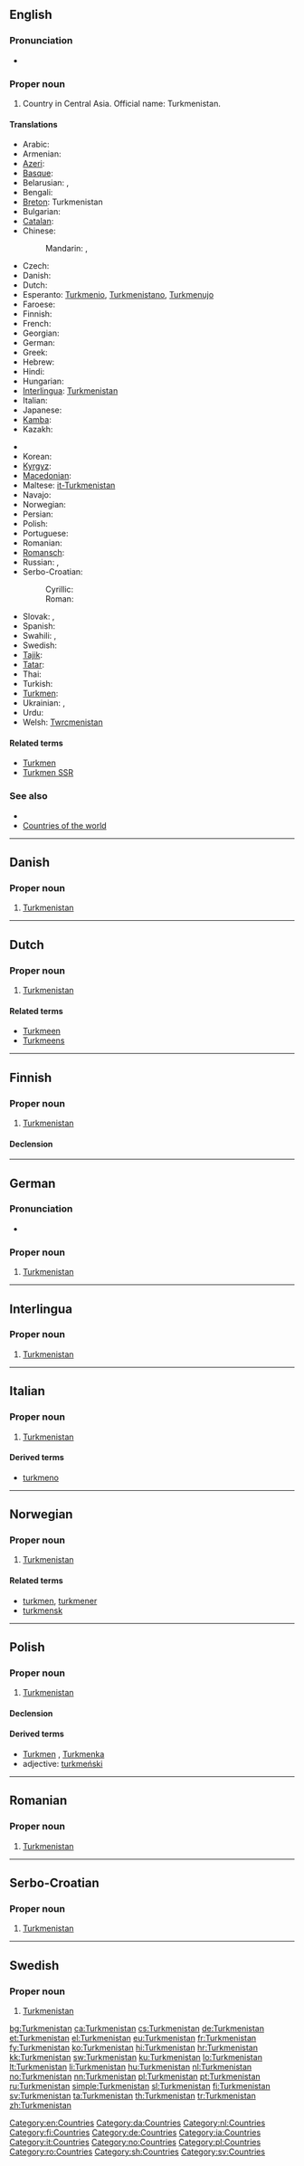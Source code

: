 {{also|Turkmenistán|Turkménistan|Türkmenistan}}
==English==

===Pronunciation===
* {{audio|En-us-Turkmenistan.ogg|Audio (US)}}

===Proper noun===
{{en-proper noun}}

# Country in Central Asia. Official name: Turkmenistan.

====Translations====
{{trans-top|Central Asian country}}
* Arabic: {{t|ar|تركمانستان|m|tr=turkmanistaan}}
* Armenian: {{t-|hy|Թուրքմենստան|tr=T'urk'menstan}}
* [[Azeri]]: {{t|az|Türkmənistan}}
* [[Basque]]: {{t|eu|Turkmenistan}}
* Belarusian: {{t|be|Туркменістан|m|tr=Turkmenistán|xs=Belarusian}}, {{t|be|Туркменія|f|tr=Turkménija|xs=Belarusian}}
* Bengali: {{t|bn|তুর্কমেনিস্তান|tr=turkômenistan|sc=Beng}}
* [[Breton]]: Turkmenistan
* Bulgarian: {{t+|bg|Туркменистан|m|tr=Turkmenistán}}
* [[Catalan]]: {{t|ca|Turkmenistan|m}}
* Chinese:
*: Mandarin: {{t-|cmn|土庫曼斯坦|sc=Hani}}, {{t-|cmn|土库曼斯坦|tr=Tǔkùmànsītǎn|sc=Hani}}
* Czech: {{t-|cs|Turkmenistán|m}}
* Danish: {{t-|da|Turkmenistan}}
* Dutch: {{t+|nl|Turkmenistan}}
* Esperanto: [[Turkmenio]], [[Turkmenistano]], [[Turkmenujo]]
* Faroese: {{t|fo|Turkmenistan|n}}
* Finnish: {{t+|fi|Turkmenistan}}
* French: {{t+|fr|Turkménistan|m}}
* Georgian: {{t|ka|თურქმენეთი|tr=t’urk’menet’i|sc=Geor|xs=Georgian}}
* German: {{t+|de|Turkmenistan|n}}
* Greek: {{t+|el|Τουρκμενιστάν|n|tr=Tourkmenistán}}
* Hebrew: {{t|he|טורקמניסטן|m|tr=turkmenistan}}
* Hindi: {{t|hi|तुर्कमेनिस्तान|m|tr=turkamenistān|xs=Hindi}}
* Hungarian: {{t+|hu|Türkmenisztán}}
* [[Interlingua]]: [[#Interlingua|Turkmenistan]]
* Italian: {{t-|it|Turkmenistan}}
* Japanese: {{t+|ja|トルクメニスタン|tr=Torukumenisutan}}
* [[Kamba]]: {{tø|kam|Tukimenistani}}
* Kazakh: {{t|kk|Түрікменстан|tr=Türikmenstan|sc=Cyrl}}
{{trans-mid}}
* {{trreq|Khmer}}
* Korean: {{t+|ko|투르크메니스탄|tr=Tureukeumeniseutan|sc=Hang}}
* [[Kyrgyz]]: {{t|ky|Түркмөнстан|tr=Türkmönstan|sc=Cyrl}}
* [[Macedonian]]: {{t-|mk|Туркменистан|m|tr=Turkmenistán}}
* Maltese: [[it-Turkmenistan]]
* Navajo: {{tø|nv|Tʼóokmen bikéyah}}
* Norwegian: {{t+|no|Turkmenistan}}
* Persian: {{t|fa|ترکمنستان|tr=Torkamanestân|sc=fa-Arab}}
* Polish: {{t+|pl|Turkmenistan}}
* Portuguese: {{t+|pt|Turquemenistão}}
* Romanian: {{t-|ro|Turkmenistan|n}}
* [[Romansch]]: {{t|rm|Turcmenia|f}}
* Russian: {{t+|ru|Туркменистан|m|tr=Turkmenistán}}, {{t+|ru|Туркмения|f|tr=Turkménija}}
* Serbo-Croatian:
*: Cyrillic: {{t-|sh|Туркменистан|m|sc=Cyrl}}
*: Roman: {{t-|sh|Turkmenistan|m}}
* Slovak: {{t|sk|Turkmenistan|m}}, {{t|sk|Turkménsko|n}}
* Spanish: {{t+|es|Turkmenistán}}
* Swahili: {{t|sw|Turukimenistani}}, {{t|sw|Uturukimeni}}
* Swedish: {{t+|sv|Turkmenistan}}
* [[Tajik]]: {{t|tg|Туркманистон|tr=Turkmaniston|sc=Cyrl}}
* [[Tatar]]: {{t|tt|Төрекмәнстан|tr=Törekmänstan|sc=Cyrl}}
* Thai: {{t|th|เติร์กเมนิสถาน|tr=dtèrk-may-nít-tăan}}
* Turkish: {{t+|tr|Türkmenistan}}
* [[Turkmen]]: {{t+|tk|Türkmenistan|xs=Turkmen}}
* Ukrainian: {{t+|uk|Туркменістан|m|tr=Turkmenistán|xs=Ukrainian}}, {{t|uk|Туркменія|f|tr=Turkménija|xs=Ukrainian}}
* Urdu: {{t|ur|ترکمانستان|m|tr=turkamenistān|xs=Urdu}}
* Welsh: [[Twrcmenistan]]
{{trans-bottom}}

====Related terms====
* [[Turkmen]]
* [[Turkmen SSR]]

===See also===
* {{pedia}}
* [[Appendix:Countries of the world|Countries of the world]]

[[Category:en:Countries]]

----

==Danish==
{{wikipedia|lang=da}}

===Proper noun===
{{infl|da|proper noun|g=m}}

# [[#English|Turkmenistan]]

[[Category:da:Countries]]

----

==Dutch==
{{wikipedia|lang=nl}}

===Proper noun===
{{infl|nl|proper noun|g=m}}

# [[#English|Turkmenistan]]

====Related terms====
* [[Turkmeen]]
* [[Turkmeens]]

[[Category:nl:Countries]]

----

==Finnish==
{{wikipedia|lang=fi}}

===Proper noun===
{{infl|fi|proper noun}}

# [[#English|Turkmenistan]]

====Declension====
{{fi-decl-tuoli|Turkmenistan|nopl=1}}

[[Category:fi:Countries]]

----

==German==
{{wikipedia|lang=de}}

===Pronunciation===
* {{audio|De-Turkmenistan.ogg|Audio}}

===Proper noun===
{{infl|de|proper noun|g=n}}

# [[#English|Turkmenistan]]

[[Category:de:Countries]]

----

==Interlingua==
{{wikipedia|lang=ia}}

===Proper noun===
{{infl|ia|proper noun|g=m}}

# [[#English|Turkmenistan]]

[[Category:ia:Countries]]

----

==Italian==
{{wikipedia|lang=it}}

===Proper noun===
{{it-proper noun|g=m}}

# [[#English|Turkmenistan]]

====Derived terms====
* [[turkmeno]]

[[Category:it:Countries]]

----

==Norwegian==
{{wikipedia|lang=no}}

===Proper noun===
{{infl|no|proper noun|g=m}}

# [[#English|Turkmenistan]]

====Related terms====
* [[turkmen]], [[turkmener]]
* [[turkmensk]]

[[Category:no:Countries]]

----

==Polish==
{{wikipedia|lang=pl}}

===Proper noun===
{{infl|pl|proper noun|g=m}}

# [[#English|Turkmenistan]]

====Declension====
{{pl-decl-noun-sing
|Turkmenistan
|Turkmenistanu
|Turkmenistanowi
|Turkmenistan
|Turkmenistanem
|Turkmenistanie
|Turkmenistanie
}}

====Derived terms====
* [[Turkmen]] {{m}}, [[Turkmenka]] {{f}}
* adjective: [[turkmeński]]

[[Category:pl:Countries]]

----

==Romanian==
{{wikipedia|lang=ro}}

===Proper noun===
{{infl|ro|proper noun|g=m}}

# [[#English|Turkmenistan]]

[[Category:ro:Countries]]

----

==Serbo-Croatian==
{{wikipedia|lang=sh|Turkmenistan}}

===Proper noun===
{{sh-proper noun|g=m|r|Туркменистан}}

# [[#English|Turkmenistan]]

[[Category:sh:Countries]]

----

==Swedish==
{{wikipedia|lang=sv}}

===Proper noun===
{{infl|sv|proper noun|g=m}}

# [[#English|Turkmenistan]]

[[Category:sv:Countries]]

[[bg:Turkmenistan]]
[[ca:Turkmenistan]]
[[cs:Turkmenistan]]
[[de:Turkmenistan]]
[[et:Turkmenistan]]
[[el:Turkmenistan]]
[[eu:Turkmenistan]]
[[fr:Turkmenistan]]
[[fy:Turkmenistan]]
[[ko:Turkmenistan]]
[[hi:Turkmenistan]]
[[hr:Turkmenistan]]
[[kk:Turkmenistan]]
[[sw:Turkmenistan]]
[[ku:Turkmenistan]]
[[lo:Turkmenistan]]
[[lt:Turkmenistan]]
[[li:Turkmenistan]]
[[hu:Turkmenistan]]
[[nl:Turkmenistan]]
[[no:Turkmenistan]]
[[nn:Turkmenistan]]
[[pl:Turkmenistan]]
[[pt:Turkmenistan]]
[[ru:Turkmenistan]]
[[simple:Turkmenistan]]
[[sl:Turkmenistan]]
[[fi:Turkmenistan]]
[[sv:Turkmenistan]]
[[ta:Turkmenistan]]
[[th:Turkmenistan]]
[[tr:Turkmenistan]]
[[zh:Turkmenistan]]
